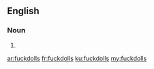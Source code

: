 ==English==

===Noun===
{{head|en|plural}}

# {{plural of|fuckdoll|lang=en|nocat=1}}

[[ar:fuckdolls]]
[[fr:fuckdolls]]
[[ku:fuckdolls]]
[[my:fuckdolls]]